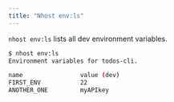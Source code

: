 ```yaml
---
title: "Nhost env:ls"
---
```


`nhost env:ls` lists all dev environment variables.

```bash
$ nhost env:ls
Environment variables for todos-cli.

name                value (dev)
FIRST_ENV           22
ANOTHER_ONE         myAPIkey
```

